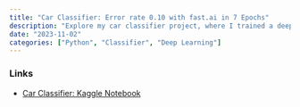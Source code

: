 ```yaml
---
title: "Car Classifier: Error rate 0.10 with fast.ai in 7 Epochs"
description: "Explore my car classifier project, where I trained a deep learning model to identify 196 different cars using Fastai. Check out the notebook to dive into the details of the model training process and see the classifier in action. If you find it useful, feel free to give it a try and provide feedback!"
date: "2023-11-02"
categories: ["Python", "Classifier", "Deep Learning"]
---
```


### Links

- [Car Classifier: Kaggle Notebook](https://www.kaggle.com/code/anticsishere/error-rate-0-10-with-fast-ai-in-7-epochs)